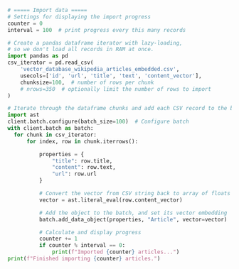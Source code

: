 
<Tabs groupId="languages">
<TabItem value="py" label="Python">

```python
# ===== Import data =====
# Settings for displaying the import progress
counter = 0
interval = 100  # print progress every this many records

# Create a pandas dataframe iterator with lazy-loading,
# so we don't load all records in RAM at once.
import pandas as pd
csv_iterator = pd.read_csv(
    'vector_database_wikipedia_articles_embedded.csv',
    usecols=['id', 'url', 'title', 'text', 'content_vector'],
    chunksize=100,  # number of rows per chunk
    # nrows=350  # optionally limit the number of rows to import
)

# Iterate through the dataframe chunks and add each CSV record to the batch
import ast
client.batch.configure(batch_size=100)  # Configure batch
with client.batch as batch:
  for chunk in csv_iterator:
      for index, row in chunk.iterrows():

          properties = {
              "title": row.title,
              "content": row.text,
              "url": row.url
          }

          # Convert the vector from CSV string back to array of floats
          vector = ast.literal_eval(row.content_vector)

          # Add the object to the batch, and set its vector embedding
          batch.add_data_object(properties, "Article", vector=vector)

          # Calculate and display progress
          counter += 1
          if counter % interval == 0:
              print(f"Imported {counter} articles...")
print(f"Finished importing {counter} articles.")
```

</TabItem>
</Tabs>
